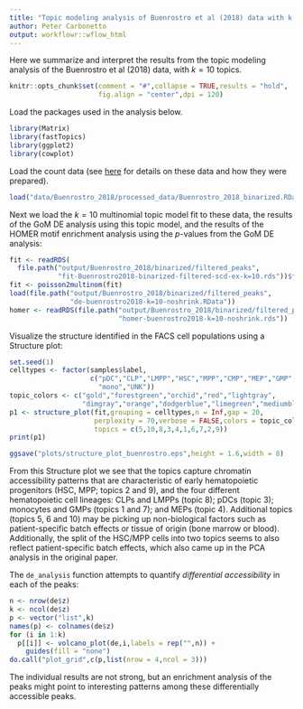 ```yaml
---
title: "Topic modeling analysis of Buenrostro et al (2018) data with k = 10 topics"
author: Peter Carbonetto
output: workflowr::wflow_html
---
```


Here we summarize and interpret the results from the topic modeling
analysis of the Buenrostro et al (2018) data, with $k = 10$ topics.

```r
knitr::opts_chunk$set(comment = "#",collapse = TRUE,results = "hold",
                      fig.align = "center",dpi = 120)
```

Load the packages used in the analysis below.

```r
library(Matrix)
library(fastTopics)
library(ggplot2)
library(cowplot)
```

Load the count data (see [here](process_data_Buenrostro2018.html) for
details on these data and how they were prepared).

```r
load("data/Buenrostro_2018/processed_data/Buenrostro_2018_binarized.RData")
```

Next we load the $k = 10$ multinomial topic model fit to these data,
the results of the GoM DE analysis using this topic model, and the
results of the HOMER motif enrichment analysis using the *p*-values
from the GoM DE analysis:

```r
fit <- readRDS(
  file.path("output/Buenrostro_2018/binarized/filtered_peaks",
            "fit-Buenrostro2018-binarized-filtered-scd-ex-k=10.rds"))$fit
fit <- poisson2multinom(fit)
load(file.path("output/Buenrostro_2018/binarized/filtered_peaks",
               "de-buenrostro2018-k=10-noshrink.RData"))
homer <- readRDS(file.path("output/Buenrostro_2018/binarized/filtered_peaks",
                           "homer-buenrostro2018-k=10-noshrink.rds"))
```

Visualize the structure identified in the FACS cell populations using
a Structure plot:

```r
set.seed(1)
celltypes <- factor(samples$label,
                    c("pDC","CLP","LMPP","HSC","MPP","CMP","MEP","GMP",
                      "mono","UNK"))
topic_colors <- c("gold","forestgreen","orchid","red","lightgray",
                  "dimgray","orange","dodgerblue","limegreen","mediumblue")
p1 <- structure_plot(fit,grouping = celltypes,n = Inf,gap = 20,
                     perplexity = 70,verbose = FALSE,colors = topic_colors,
			         topics = c(5,10,8,3,4,1,6,7,2,9))
print(p1)
```

```r
ggsave("plots/structure_plot_buenrostro.eps",height = 1.6,width = 8)
```

From this Structure plot we see that the topics capture chromatin
accessibility patterns that are characteristic of early hematopoietic
progenitors (HSC, MPP; topics 2 and 9), and the four different
hematopoietic cell lineages: CLPs and LMPPs (topic 8); pDCs (topic 3);
monocytes and GMPs (topics 1 and 7); and MEPs (topic 4). Additional
topics (topics 5, 6 and 10) may be picking up non-biological factors
such as patient-specific batch effects or tissue of origin (bone
marrow or blood). Additionally, the split of the HSC/MPP cells into
two topics seems to also reflect patient-specific batch effects, which
also came up in the PCA analysis in the original paper.

The `de_analysis` function attempts to quantify *differential
accessibility* in each of the peaks:

```r
n <- nrow(de$z)
k <- ncol(de$z)
p <- vector("list",k)
names(p) <- colnames(de$z)
for (i in 1:k)
  p[[i]] <- volcano_plot(de,i,labels = rep("",n)) +
    guides(fill = "none")
do.call("plot_grid",c(p,list(nrow = 4,ncol = 3)))
```

The individual results are not strong, but an enrichment analysis of
the peaks might point to interesting patterns among these
differentially accessible peaks.
